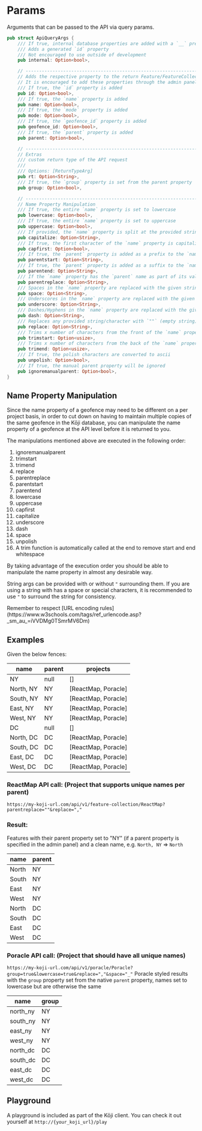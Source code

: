 
# Params

Arguments that can be passed to the API via query params.

```rust
pub struct ApiQueryArgs {
    /// If true, internal database properties are added with a `__` prefix
    /// Adds a generated `id` property
    /// Not encouraged to use outside of development
    pub internal: Option<bool>,

    // -------------------------------------------------------------------------
    // Adds the respective property to the return Feature/FeatureCollection
    // It is encouraged to add these properties through the admin panel instead of using these args!
    /// If true, the `id` property is added
    pub id: Option<bool>,
    /// If true, the `name` property is added
    pub name: Option<bool>,
    /// If true, the `mode` property is added
    pub mode: Option<bool>,
    /// If true, the `geofence_id` property is added
    pub geofence_id: Option<bool>,
    /// If true, the `parent` property is added
    pub parent: Option<bool>,

    // -------------------------------------------------------------------------
    // Extras
    /// custom return type of the API request
    ///
    /// Options: [ReturnTypeArg]
    pub rt: Option<String>,
    /// If true, the `group` property is set from the parent property
    pub group: Option<bool>,

    // -------------------------------------------------------------------------
    // Name Property Manipulation
    /// If true, the entire `name` property is set to lowercase
    pub lowercase: Option<bool>,
    /// If true, the entire `name` property is set to uppercase
    pub uppercase: Option<bool>,
    /// If provided, the `name` property is split at the provided string/character, each word is capitalized, then rejoined with the same character
    pub capitalize: Option<String>,
    /// If true, the first character of the `name` property is capitalized
    pub capfirst: Option<bool>,
    /// If true, the `parent` property is added as a prefix to the `name`, separated by the provided string/character
    pub parentstart: Option<String>,
    /// If true, the `parent` property is added as a suffix to the `name`, separated by the provided string/character
    pub parentend: Option<String>,
    /// If the `name` property has the `parent` name as part of its value, the `parent` name is replaced with the given string/character
    pub parentreplace: Option<String>,
    /// Spaces in the `name` property are replaced with the given string/character
    pub space: Option<String>,
    /// Underscores in the `name` property are replaced with the given string/character
    pub underscore: Option<String>,
    /// Dashes/Hyphens in the `name` property are replaced with the given string/character
    pub dash: Option<String>,
    /// Replaces any provided string/character with `""` (empty string)
    pub replace: Option<String>,
    /// Trims x number of characters from the front of the `name` property
    pub trimstart: Option<usize>,
    /// Trims x number of characters from the back of the `name` property
    pub trimend: Option<usize>,
    /// If true, the polish characters are converted to ascii
    pub unpolish: Option<bool>,
    /// If true, the manual parent property will be ignored
    pub ignoremanualparent: Option<bool>,
}
```

## Name Property Manipulation

Since the name property of a geofence may need to be different on a per project basis, in order to cut down on having to maintain multiple copies of the same geofence in the Kōji database, you can manipulate the name property of a geofence at the API level before it is returned to you.

The manipulations mentioned above are executed in the following order:

1. ignoremanualparent
1. trimstart
1. trimend
1. replace
1. parentreplace
1. parentstart
1. parentend
1. lowercase
1. uppercase
1. capfirst
1. capitalize
1. underscore
1. dash
1. space
1. unpolish
1. A trim function is automatically called at the end to remove start and end whitespace

By taking advantage of the execution order you should be able to manipulate the name property in almost any desirable way.

String args can be provided with or without `"` surrounding them. If you are using a string with has a space or special characters, it is recommended to use `"` to surround the string for consistency.

<Callout type="info" emoji="💡">
  Remember to respect [URL encoding
  rules](https://www.w3schools.com/tags/ref_urlencode.asp?_sm_au_=iVVDMg0TSmrMV6Dm)
</Callout>

## Examples

Given the below fences:

| name      | parent | projects            |
| --------- | ------ | ------------------- |
| NY        | null   | []                  |
| North, NY | NY     | [ReactMap, Poracle] |
| South, NY | NY     | [ReactMap, Poracle] |
| East, NY  | NY     | [ReactMap, Poracle] |
| West, NY  | NY     | [ReactMap, Poracle] |
| DC        | null   | []                  |
| North, DC | DC     | [ReactMap, Poracle] |
| South, DC | DC     | [ReactMap, Poracle] |
| East, DC  | DC     | [ReactMap, Poracle] |
| West, DC  | DC     | [ReactMap, Poracle] |

### ReactMap API call: (Project that supports unique names per parent)

`https://my-koji-url.com/api/v1/feature-collection/ReactMap?parentreplace=""&replace=","`

### Result:

Features with their parent property set to "NY" (if a parent property is specified in the admin panel) and a clean name, e.g. `North, NY` => `North`

| name  | parent |
| ----- | ------ |
| North | NY     |
| South | NY     |
| East  | NY     |
| West  | NY     |
| North | DC     |
| South | DC     |
| East  | DC     |
| West  | DC     |

### Poracle API call: (Project that should have all unique names)

`https://my-koji-url.com/api/v1/poracle/Poracle?group=true&lowercase=true&replace=","&space="_"`
Poracle styled results with the `group` property set from the native `parent` property, names set to lowercase but are otherwise the same

| name     | group |
| -------- | ----- |
| north_ny | NY    |
| south_ny | NY    |
| east_ny  | NY    |
| west_ny  | NY    |
| north_dc | DC    |
| south_dc | DC    |
| east_dc  | DC    |
| west_dc  | DC    |

## Playground

A playground is included as part of the Kōji client. You can check it out yourself at `http://{your_koji_url}/play`
